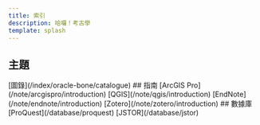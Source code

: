 ```yaml
---
title: 索引
description: 哈囉！考古學
template: splash
---
```



## 主題
<CardGrid>
  <Card title="甲骨學">
  [圖錄](/index/oracle-bone/catalogue)
  </Card>
  <Card title="考古學">
  </Card>
</CardGrid>
## 指南
<CardGrid>
  <Card title="指南">
    [ArcGIS Pro](/note/arcgispro/introduction)
    [QGIS](/note/qgis/introduction)
    [EndNote](/note/endnote/introduction) 
    [Zotero](/note/zotero/introduction)
  </Card>
</CardGrid>
## 數據庫
<CardGrid>
  <Card title="數據庫">
  [ProQuest](/database/proquest)
  [JSTOR](/database/jstor)
  </Card>
</CardGrid>